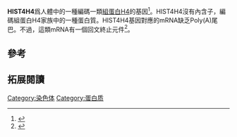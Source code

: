 {{Infobox_gene}}
'''HIST4H4'''爲人體中的一種編碼一類[[組蛋白H4|組蛋白H4]]的基因<ref name="pmid12408966">{{cite journal |vauthors=Marzluff WF, Gongidi P, Woods KR, Jin J, Maltais LJ | title = The human and mouse replication-dependent histone genes | journal = Genomics | volume = 80 | issue = 5 | pages = 487–98 |date=Oct 2002 | pmid = 12408966 | pmc =  | doi =10.1016/S0888-7543(02)96850-3  }}</ref>。HIST4H4沒有內含子，編碼組蛋白H4家族中的一種蛋白質。HIST4H4基因對應的mRNA缺乏Poly(A)尾巴。不過，這類mRNA有一個回文終止元件<ref name="entrez">{{cite web| title = Entrez Gene: HIST4H4 histone cluster 4, H4| url = http://www.ncbi.nlm.nih.gov/sites/entrez?Db=gene&Cmd=ShowDetailView&TermToSearch=121504| accessdate = | archive-date = 2019-10-17| archive-url = https://web.archive.org/web/20191017045043/https://www.ncbi.nlm.nih.gov/gene?Db=gene&Cmd=ShowDetailView&TermToSearch=121504| dead-url = no}}</ref>。

==參考==
{{reflist}}

==拓展閱讀==
{{refbegin | 2}}
{{PBB_Further_reading 
| citations = 
*{{cite journal   |vauthors=Pauli U, Chrysogelos S, Stein G, etal |title=Protein-DNA interactions in vivo upstream of a cell cycle-regulated human H4 histone gene. |journal=Science |volume=236 |issue= 4806 |pages= 1308–11 |year= 1987 |pmid= 3035717 |doi=10.1126/science.3035717  }}
*{{cite journal   |vauthors=Borowski P, Heiland M, Oehlmann K, etal |title=Non-structural protein 3 of hepatitis C virus inhibits phosphorylation mediated by cAMP-dependent protein kinase. |journal=Eur. J. Biochem. |volume=237 |issue= 3 |pages= 611–8 |year= 1996 |pmid= 8647104 |doi=10.1111/j.1432-1033.1996.0611p.x  }}
*{{cite journal  |vauthors=El Kharroubi A, Piras G, Zensen R, Martin MA |title=Transcriptional Activation of the Integrated Chromatin-Associated Human Immunodeficiency Virus Type 1 Promoter |url=https://archive.org/details/sim_molecular-and-cellular-biology_1998-05_18_5/page/2535 |journal=Mol. Cell. Biol. |volume=18 |issue= 5 |pages= 2535–44 |year= 1998 |pmid= 9566873 |doi=  10.1128/mcb.18.5.2535| pmc=110633  }}
*{{cite journal   |vauthors=Zhang Y, Sun ZW, Iratni R, etal |title=SAP30, a novel protein conserved between human and yeast, is a component of a histone deacetylase complex |journal=Mol. Cell |volume=1 |issue= 7 |pages= 1021–31 |year= 1998 |pmid= 9651585 |doi=10.1016/S1097-2765(00)80102-1  }}
*{{cite journal   |vauthors=Carrier F, Georgel PT, Pourquier P, etal |title=Gadd45, a p53-Responsive Stress Protein, Modifies DNA Accessibility on Damaged Chromatin |url=https://archive.org/details/sim_molecular-and-cellular-biology_1999-03_19_3/page/1673 |journal=Mol. Cell. Biol. |volume=19 |issue= 3 |pages= 1673–85 |year= 1999 |pmid= 10022855 |doi=  | pmc=83961  }}
*{{cite journal   |vauthors=Buggy JJ, Sideris ML, Mak P, etal |title=Cloning and characterization of a novel human histone deacetylase, HDAC8 |journal=Biochem. J. |volume=350 Pt 1 |issue=  Pt 1|pages= 199–205 |year= 2001 |pmid= 10926844 |doi=  10.1042/0264-6021:3500199| pmc=1221242  }}
*{{cite journal   |vauthors=Deng L, de la Fuente C, Fu P, etal |title=Acetylation of HIV-1 Tat by CBP/P300 increases transcription of integrated HIV-1 genome and enhances binding to core histones |journal=Virology |volume=277 |issue= 2 |pages= 278–95 |year= 2001 |pmid= 11080476 |doi= 10.1006/viro.2000.0593 }}
*{{cite journal  |vauthors=Chadwick BP, Willard HF |title=A Novel Chromatin Protein, Distantly Related to Histone H2a, Is Largely Excluded from the Inactive X Chromosome |journal=J. Cell Biol. |volume=152 |issue= 2 |pages= 375–84 |year= 2001 |pmid= 11266453 |doi=10.1083/jcb.152.2.375  | pmc=2199617  }}
*{{cite journal  |vauthors=Kovalsky O, Lung FD, Roller PP, Fornace AJ |title=Oligomerization of human Gadd45a protein |journal=J. Biol. Chem. |volume=276 |issue= 42 |pages= 39330–9 |year= 2001 |pmid= 11498536 |doi= 10.1074/jbc.M105115200 }}
*{{cite journal   |vauthors=Deng L, Wang D, de la Fuente C, etal |title=Enhancement of the p300 HAT activity by HIV-1 Tat on chromatin DNA |journal=Virology |volume=289 |issue= 2 |pages= 312–26 |year= 2001 |pmid= 11689053 |doi= 10.1006/viro.2001.1129 }}
*{{cite journal   |vauthors=Lahn BT, Tang ZL, Zhou J, etal |title=Previously uncharacterized histone acetyltransferases implicated in mammalian spermatogenesis |journal=Proc. Natl. Acad. Sci. U.S.A. |volume=99 |issue= 13 |pages= 8707–12 |year= 2002 |pmid= 12072557 |doi= 10.1073/pnas.082248899  | pmc=124363 }}
*{{cite journal   |vauthors=Ono S, Oue N, Kuniyasu H, etal |title=Acetylated histone H4 is reduced in human gastric adenomas and carcinomas |journal=J. Exp. Clin. Cancer Res. |volume=21 |issue= 3 |pages= 377–82 |year= 2003 |pmid= 12385581 |doi=  }}
*{{cite journal   |vauthors=Strausberg RL, Feingold EA, Grouse LH, etal |title=Generation and initial analysis of more than 15,000 full-length human and mouse cDNA sequences |journal=Proc. Natl. Acad. Sci. U.S.A. |volume=99 |issue= 26 |pages= 16899–903 |year= 2003 |pmid= 12477932 |doi= 10.1073/pnas.242603899  | pmc=139241 }}
*{{cite journal  |vauthors=Kzhyshkowska J, Rusch A, Wolf H, Dobner T |title=Regulation of transcription by the heterogeneous nuclear ribonucleoprotein E1B-AP5 is mediated by complex formation with the novel bromodomain-containing protein BRD7 |journal=Biochem. J. |volume=371 |issue= Pt 2 |pages= 385–93 |year= 2003 |pmid= 12489984 |doi= 10.1042/BJ20021281  | pmc=1223277 }}
*{{cite journal   |vauthors=Fujita K, Shimazaki N, Ohta Y, etal |title=Terminal deoxynucleotidyltransferase forms a ternary complex with a novel chromatin remodeling protein with 82 kDa and core histone |journal=Genes Cells |volume=8 |issue= 6 |pages= 559–71 |year= 2004 |pmid= 12786946 |doi=10.1046/j.1365-2443.2003.00656.x  }}
*{{cite journal  |vauthors=Shiio Y, Eisenman RN |title=Histone sumoylation is associated with transcriptional repression |journal=Proc. Natl. Acad. Sci. U.S.A. |volume=100 |issue= 23 |pages= 13225–30 |year= 2004 |pmid= 14578449 |doi= 10.1073/pnas.1735528100  | pmc=263760 }}
*{{cite journal   |vauthors=Coleman MA, Miller KA, Beernink PT, etal |title=Identification of chromatin-related protein interactions using protein microarrays |journal=Proteomics |volume=3 |issue= 11 |pages= 2101–7 |year= 2004 |pmid= 14595808 |doi= 10.1002/pmic.200300593 }}
*{{cite journal  |vauthors=Lusic M, Marcello A, Cereseto A, Giacca M |title=Regulation of HIV-1 gene expression by histone acetylation and factor recruitment at the LTR promoter |journal=EMBO J. |volume=22 |issue= 24 |pages= 6550–61 |year= 2004 |pmid= 14657027 |doi= 10.1093/emboj/cdg631  | pmc=291826 }}
*{{cite journal   |vauthors=Kanno T, Kanno Y, Siegel RM, etal |title=Selective recognition of acetylated histones by bromodomain proteins visualized in living cells |journal=Mol. Cell |volume=13 |issue= 1 |pages= 33–43 |year= 2004 |pmid= 14731392 |doi=10.1016/S1097-2765(03)00482-9  }}
}}
{{refend}}
{{PDB Gallery|geneid=121504}}

<!-- The PBB_Controls template provides controls for Protein Box Bot, please see Template:PBB_Controls for details. -->
{{PBB_Controls
| update_page = yes 
| require_manual_inspection = no 
| update_protein_box = yes
| update_summary = yes
| update_citations = yes
}}


[[Category:染色体|Category:染色体]]
[[Category:蛋白质|Category:蛋白质]]